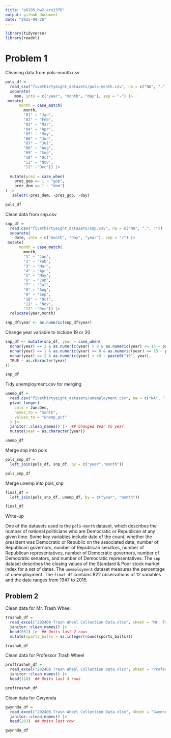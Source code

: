 ```yaml
---
title: "p8105_hw2_ars2376"
output: github_document
date: "2025-09-26"
---
```


```r
library(tidyverse)
library(readxl)
```

# Problem 1

Cleaning data from pols-month.csv

```r
pols_df =
  read_csv("fivethirtyeight_datasets/pols-month.csv", na = c("NA", ".", "")) |> 
  separate(
    mon, into = c("year", "month", "day"), sep = "-") |> 
 mutate(
      month = case_match(
        month, 
        "01" ~ "Jan",
        "02" ~ "Feb",
        "03" ~ "Mar",
        "04" ~ "Apr",
        "05" ~ "May",
        "06" ~ "Jun",
        "07" ~ "Jul",
        "08" ~ "Aug",
        "09" ~ "Sep",
        "10" ~ "Oct",
        "11" ~ "Nov",
        "12" ~"Dec")) |> 
  
  mutate(prez = case_when(
    prez_gop == 1 ~ "gop",
    prez_dem == 1 ~ "dem") 
) |> 
   select(-prez_dem, -prez_gop, -day)
```

```r
pols_df
```

Clean data from snp.csv

```r
snp_df =
  read.csv("fivethirtyeight_datasets/snp.csv", na = c("NA", ".", "")) |>
  separate(
    date, into = c("month", "day", "year"), sep = "/") |> 
 mutate(
      month = case_match(
        month, 
        "1" ~ "Jan",
        "2" ~ "Feb",
        "3" ~ "Mar",
        "4" ~ "Apr",
        "5" ~ "May",
        "6" ~ "Jun",
        "7" ~ "Jul",
        "8" ~ "Aug",
        "9" ~ "Sep",
        "10" ~ "Oct",
        "11" ~ "Nov",
        "12" ~"Dec")) |> 
  relocate(year,month)
```

```r
snp_df$year <- as.numeric(snp_df$year)
```

Change year variable to include 19 or 20

```r
snp_df <- mutate(snp_df, year = case_when(
  nchar(year) == 2 & as.numeric(year) > 0 & as.numeric(year) <= 15 ~ paste0("20", year),
  nchar(year) == 1 & as.numeric(year) >= 0 & as.numeric(year) <= 15 ~ paste0("200", year),
  nchar(year) == 2 & as.numeric(year) > 49 ~ paste0("19", year),
  TRUE ~ as.character(year)
))
```

```r
snp_df
```

Tidy unemployment.csv for merging

```r
unemp_df =
  read.csv("fivethirtyeight_datasets/unemployment.csv", na = c("NA", ".", "")) |> 
  pivot_longer(
    cols = Jan:Dec,
    names_to = "month",
    values_to = "unemp_pct"
  ) |> 
  janitor::clean_names() |>  ## Changed Year to year
  mutate(year = as.character(year))
```

```r
unemp_df
```

Merge snp into pols

```r
pols_snp_df = 
  left_join(pols_df, snp_df, by = c("year","month"))
```

```r
pols_snp_df
```

Merge unemp into pols_snp

```r
final_df =
  left_join(pols_snp_df, unemp_df, by = c("year", "month"))
```

```r
final_df
```

Write-up

One of the datasets used is the `pols-month` dataset, which describes the number of national politicians who are Democratic or Republican at any given time. Some key variables include date of the count, whether the president was Democratic or Republic on the associated date, number of Republican governors, number of Republican senators, number of Republican representatives, number of Democratic governors, number of Democratic senators, and number of Democratic representatives. The `snp` dataset describes the closing values of the Standard & Poor stock market index for a set of dates. The `unemployment` dataset measures the percentage of unemployment. The `final_df` contains 822 observations of 12 variables and the date ranges from 1947 to 2015.

## Problem 2

Clean data for Mr. Trash Wheel

```r
trashwh_df =
  read_excel("202409 Trash Wheel Collection Data.xlsx", sheet = "Mr. Trash Wheel", na = c("NA", ".", ""), skip = 1, col_names = TRUE) |>
  janitor::clean_names() |> 
  head(651) |>  ## Omits last 2 rows
  mutate(sports_balls = as.integer(round(sports_balls)))
```

```r
trashwh_df
```

Clean data for Professor Trash Wheel

```r
proftrashwh_df =
  read_excel("202409 Trash Wheel Collection Data.xlsx", sheet = "Professor Trash Wheel", na = c("NA", ".", ""), skip = 1, col_names = TRUE) |>
  janitor::clean_names() |> 
  head(118)  ## Omits last 3 rows
```

```r
proftrashwh_df
```

Clean data for Gwynnda

```r
gwynnda_df =
  read_excel("202409 Trash Wheel Collection Data.xlsx", sheet = "Gwynnda Trash Wheel", na = c("NA", ".", ""), skip = 1, col_names = TRUE) |>
  janitor::clean_names() |> 
  head(263)  ## Omits last row
```

```r
gwynnda_df
```

